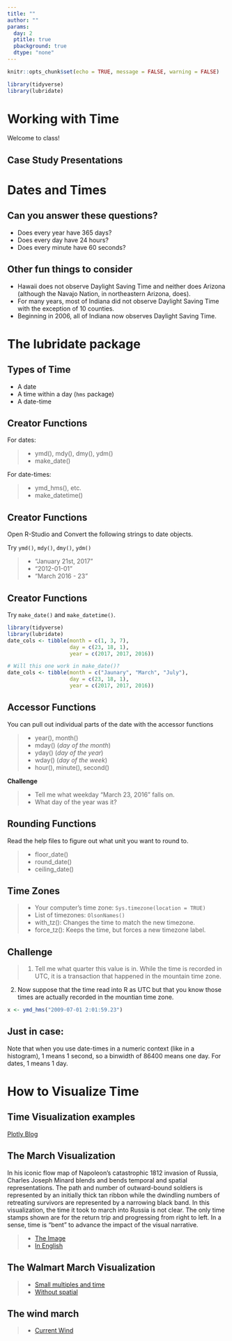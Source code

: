 ```yaml
---
title: ""
author: ""
params:
  day: 2
  ptitle: true
  pbackground: true
  dtype: "none"
---
```


```r
knitr::opts_chunk$set(echo = TRUE, message = FALSE, warning = FALSE)

library(tidyverse)
library(lubridate)
```

# Working with Time {data-background=#f7d754}

Welcome to class!

## Case Study Presentations


<!---------
## The movie march

What do we like? dislike?

> - [Movie Performance over Time](http://www.nytimes.com/interactive/2008/02/23/movies/20080223_REVENUE_GRAPHIC.html?_r=0)
---------------->



<!--------------
# The truthful Art by Alberto Cairo {data-background=#f7d754}

## Data Ethics

> We live in a world with a surfeit of information at our service. It is our choice whether we seek out data that reinforce our biases or choose to look at the world in a critical, rational manner, and allow reality to bend our preconceptions. In the long run, the truth will work better for us than our cherished fictions. [-Razib Khan, "The Abortion Stereotype,"](https://books.google.com/books?id=8dKKCwAAQBAJ&pg=PT153&lpg=PT153&dq=We+live+in+a+world+with+a+surfeit+of+information+at+our+service.+It+is+our+choice+whether+we+seek+out+data+that+reinforce+our+biases+or+choose+to+look+at+the+world+in+a+critical,+rational+manner,+and+allow+reality+to+bend+our+preconceptions.+In+the+long+run,+the+truth+will+work+better+for+us+than+our+cherished+fictions.&source=bl&ots=8S-rNM2MHH&sig=ACfU3U181wRraZCUG1660FODaAj6p0xHSA&hl=en&sa=X&ved=2ahUKEwjhz-iog9jgAhWKsp4KHdi-DBEQ6AEwAHoECAoQAQ#v=onepage&q=We%20live%20in%20a%20world%20with%20a%20surfeit%20of%20information%20at%20our%20service.%20It%20is%20our%20choice%20whether%20we%20seek%20out%20data%20that%20reinforce%20our%20biases%20or%20choose%20to%20look%20at%20the%20world%20in%20a%20critical%2C%20rational%20manner%2C%20and%20allow%20reality%20to%20bend%20our%20preconceptions.%20In%20the%20long%20run%2C%20the%20truth%20will%20work%20better%20for%20us%20than%20our%20cherished%20fictions.&f=false)


## Paul's Version

> For the time will come when people will not put up with sound doctrine. Instead, to suit their own desires, they will gather around them a great number of teachers to say what their itching ears want to hear. They will turn their ears away from the truth and turn aside to myths. [- Paul (2 Timothy 4:3-4 **NIV**)](https://www.biblegateway.com/passage/?search=2+Timothy+4%3A3-4&version=NIV)

## John A Widstoe's Version

> Intelligent people cannot long endure ... doubts.  It must be resolved ... We set about to remove doubt by gathering information and making tests concerning the subject in question... [- Evidences and Reconciliations, pg. 31](http://www.cumorah.com/etexts/evidencesreconciliations.txt)

## Scientific Discovery

## Defining the terms

1. conjecture
2. hypothesis
3. data/test
4. conclusions

## The process

These steps may open researchers' eyes to new paths to explore, so they don't constitute a process with a beginning and an end point but a loop. ...

* **Good answers lead to more good questions.**
* The scientific stance will never take us all the way to an absolute, immutable truth.
* What it may do-and it does it well-is to move us further to the right in the truth continuum.

## The Big Idea

Data always vary randomly because the object of our inquiries, nature itself, is also random. We can analyze and predict events in nature with an increasing amount of precision and accuracy, thanks to improvements in our techniques and instruments, **but a certain amount of random variation, which gives rise to uncertainty, is inevitable.**

## The suspects (Intro)

> * Always be suspicious of studies whose samples have not been randomly chosen
> * Not all scientific research is based on random sampling, but analyzing a random sample of the population will yield more accurate results than a cherry-picked or self-selected sample.

## The suspects (confounding)

> * Some researchers distinguish between two kinds of extraneous variables. Sometimes we can identify an extraneous variable and incorporate it into our model, in which case we'd be dealing with a **confounding variable**.
>    * I know that it may affect my results, so I consider it for my inquiry to minimize its impact.
>    * For example, we could control for population change and for variation in number of motor vehicles when analyzing deaths in traffic accidents.

## The suspects (lurking)

> * There's a second, more insidious kind of extraneous variable. Imagine that I don't know that my friends are indeed geeky. If I were unaware of this, I'd be dealing with a **lurking variable**.
>    * A lurking variable is an extraneous variable that we don't include in our analysis for the simple reason that its existence is unknown to us, or because we can't explain its connection to the phenomenon we're studying.

--------------->

# Dates and Times {data-background=#f7d754}

## Can you answer these questions?

- Does every year have 365 days?
- Does every day have 24 hours?
- Does every minute have 60 seconds?

## Other fun things to consider

- Hawaii does not observe Daylight Saving Time and neither does Arizona (although the Navajo Nation, in northeastern Arizona, does). 
- For many years, most of Indiana did not observe Daylight Saving Time with the exception of 10 counties. 
- Beginning in 2006, all of Indiana now observes Daylight Saving Time. 

<!-------
## The challenge question

In 2005, we want to know how much electricity is being consumed at 4:00 pm on Monday April 4th in commercial buildings.  We are looking at suburbs of Louisville, Kentucky.  **What concerns do you have?**

> - [A little history on daylight saving time](https://www.msn.com/en-us/news/us/10-things-you-might-not-know-about-daylight-saving-time/ss-BBK4azQ#image=9)
---------->

# The lubridate package {data-background=#f7d754}

## Types of Time

- A date
- A time within a day (`hms` package)
- A date-time

## Creator Functions

For dates:

> - ymd(), mdy(), dmy(), ydm()
> - make_date()

For date-times:

> - ymd_hms(), etc.
> - make_datetime()

## Creator Functions

Open R-Studio and Convert the following strings to date objects.

Try `ymd()`, `mdy()`, `dmy()`, `ydm()`

> - "January 21st, 2017"
> - "2012-01-01"
> - "March 2016 - 23"

## Creator Functions

Try `make_date()` and `make_datetime()`.

```r
library(tidyverse)
library(lubridate)
date_cols <- tibble(month = c(1, 3, 7), 
                    day = c(23, 18, 1), 
                    year = c(2017, 2017, 2016))

# Will this one work in make_date()?
date_cols <- tibble(month = c("Jaunary", "March", "July"), 
                    day = c(23, 18, 1), 
                    year = c(2017, 2017, 2016))

```


## Accessor Functions

You can pull out individual parts of the date with the accessor functions

> - year(), month()
> - mday() (*day of the month*)
> - yday() (*day of the year*)
> - wday() (*day of the week*)
> - hour(), minute(), second()

**Challenge**

> - Tell me what weekday "March 23, 2016" falls on.
> - What day of the year was it?

## Rounding Functions

Read the help files to figure out what unit you want to round to.

> - floor_date() 
> - round_date() 
> - ceiling_date()

<!--------
## Challenge

**Tackle the Following**

```r
jan31 <- ymd("2013-01-31")
```

- Add one month to "January 31st".  
- Add 27 hours and 15 minutes to "January 31st, 2013 06:35:27" 
----------->


## Time Zones

> - Your computer's time zone: `Sys.timezone(location = TRUE)`
> - List of timezones: `OlsonNames()`
> - with_tz(): Changes the time to match the new timezone.
> - force_tz(): Keeps the time, but forces a new timezone label.

<!--------
```r
meeting <- ymd_hms("2020-11-01 09:00:00", tz = "Pacific/Auckland")
with_tz(meeting, "America/Chicago")
force_tz(meeting, "America/Chicago")
```
------------>

## Challenge

> 1. Tell me what quarter this value is in. While the time is recorded in UTC, it is a transaction that happened in the mountain time zone.

2. Now suppose that the time read into R as UTC but that you know those times are actually recorded in the mountian time zone.

```r
x <- ymd_hms("2009-07-01 2:01:59.23")
```

## Just in case:

Note that when you use date-times in a numeric context (like in a histogram), 1 means 1 second, so a binwidth of 86400 means one day. For dates, 1 means 1 day.

# How to Visualize Time

## Time Visualization examples

[Plotly Blog](https://plotlyblog.tumblr.com/post/117105992082/time-series-graphs-eleven-stunning-ways-you-can)

## The March Visualization

In his iconic flow map of Napoleon's catastrophic 1812 invasion of Russia, Charles Joseph Minard blends and bends temporal and spatial representations. The path and number of outward-bound soldiers is represented by an initially thick tan ribbon while the dwindling numbers of retreating survivors are represented by a narrowing black band. In this visualization, the time it took to march into Russia is not clear. The only time stamps shown are for the return trip and progressing from right to left. In a sense, time is "bent" to advance the impact of the visual narrative.

> - [The Image](http://uxmag.com/sites/default/files/uploads/whitney-its-about-time/Minard.png)
> - [In English](https://en.wikipedia.org/wiki/Charles_Joseph_Minard#/media/File:Minard_Update.png)

## The Walmart March Visualization

> - [Small multiples and time](http://excelcharts.com/wp-content/uploads/2012/06/walmart-growth-micromaps1.png)
> - [Without spatial](http://excelcharts.com/wp-content/uploads/2012/06/walmart-reorderable-matrix.png)

## The wind march

> - [Current Wind](http://hint.fm/wind/)